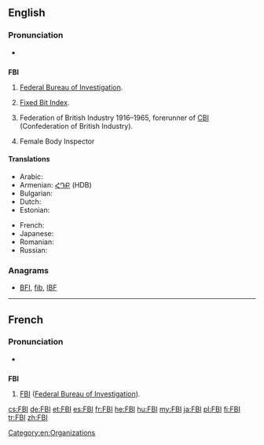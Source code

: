 ==English==

===Pronunciation===
* {{IPA|/ˈɛfbijaɪ/}}
{{rfv-pron|really?|lang=en}}

==={{initialism}}===
'''FBI'''

# {{US}} [[Federal Bureau of Investigation]].
# [[Fixed Bit Index]].
# {{British}} Federation of British Industry 1916–1965, forerunner of [[CBI]] (Confederation of British Industry).
# {{US}} Female Body Inspector

====Translations====
{{trans-top|Federal Bureau of Investigation}}
* Arabic: {{t|ar|إف بي أي|m|tr='ef bii 'ay}}
* Armenian: [[ՀԴԲ]] (HDB)
* Bulgarian: {{t-|bg|ФБР|n}}
* Dutch: {{t-|nl|FBI|m}}
* Estonian: {{t|et|Föderaalne Juurdlusbüroo}}
{{trans-mid}}
* French: {{t+|fr|FBI|m}}
* Japanese: {{t|ja|エフ・ビー・アイ|tr=efu-bī-ai}}
* Romanian: {{t|ro|FBI}}
* Russian: {{t-|ru|ФБР|n|tr=fe-be-ér}}
{{trans-bottom}}

===Anagrams===
* [[BFI#English|BFI]], [[fib#English|fib]], [[IBF#English|IBF]]

[[Category:en:Organizations]]

----

==French==

===Pronunciation===
* {{IPA|/ˈɛf bi aj/|lang=fr}}

==={{initialism|lang=fr}}===
'''FBI''' {{m}}

# [[FBI]] ([[Federal Bureau of Investigation]]).

[[cs:FBI]]
[[de:FBI]]
[[et:FBI]]
[[es:FBI]]
[[fr:FBI]]
[[he:FBI]]
[[hu:FBI]]
[[my:FBI]]
[[ja:FBI]]
[[pl:FBI]]
[[fi:FBI]]
[[tr:FBI]]
[[zh:FBI]]